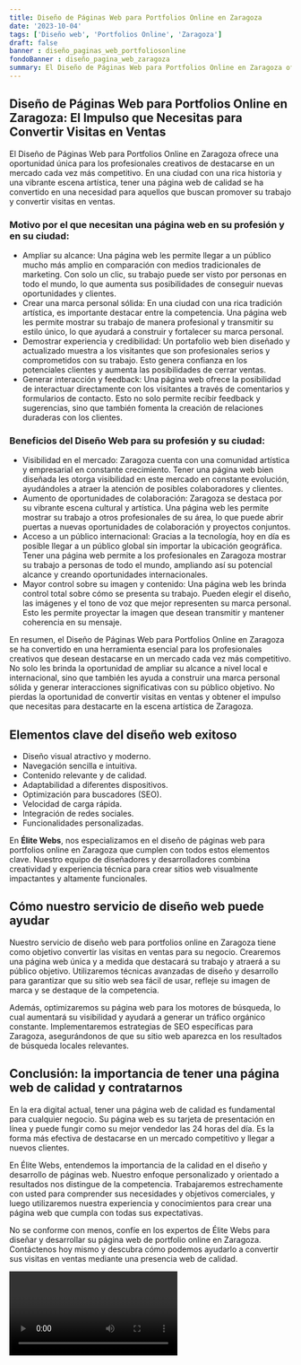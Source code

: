 ```yaml
---
title: Diseño de Páginas Web para Portfolios Online en Zaragoza
date: '2023-10-04'
tags: ['Diseño web', 'Portfolios Online', 'Zaragoza']
draft: false
banner : diseño_paginas_web_portfoliosonline
fondoBanner : diseño_pagina_web_zaragoza
summary: El Diseño de Páginas Web para Portfolios Online en Zaragoza ofrece una oportunidad única para los profesionales creativos de destacarse en un mercado cada vez más competitivo. En una ciudad con una rica historia y una vibrante escena artística, tener una página web de calidad se ha convertido en una necesidad para aquellos que buscan promover su trabajo y convertir visitas en ventas.
---
```


## Diseño de Páginas Web para Portfolios Online en Zaragoza: El Impulso que Necesitas para Convertir Visitas en Ventas

El Diseño de Páginas Web para Portfolios Online en Zaragoza ofrece una oportunidad única para los profesionales creativos de destacarse en un mercado cada vez más competitivo. En una ciudad con una rica historia y una vibrante escena artística, tener una página web de calidad se ha convertido en una necesidad para aquellos que buscan promover su trabajo y convertir visitas en ventas.

### Motivo por el que necesitan una página web en su profesión y en su ciudad:

- Ampliar su alcance: Una página web les permite llegar a un público mucho más amplio en comparación con medios tradicionales de marketing. Con solo un clic, su trabajo puede ser visto por personas en todo el mundo, lo que aumenta sus posibilidades de conseguir nuevas oportunidades y clientes.
- Crear una marca personal sólida: En una ciudad con una rica tradición artística, es importante destacar entre la competencia. Una página web les permite mostrar su trabajo de manera profesional y transmitir su estilo único, lo que ayudará a construir y fortalecer su marca personal.
- Demostrar experiencia y credibilidad: Un portafolio web bien diseñado y actualizado muestra a los visitantes que son profesionales serios y comprometidos con su trabajo. Esto genera confianza en los potenciales clientes y aumenta las posibilidades de cerrar ventas.
- Generar interacción y feedback: Una página web ofrece la posibilidad de interactuar directamente con los visitantes a través de comentarios y formularios de contacto. Esto no solo permite recibir feedback y sugerencias, sino que también fomenta la creación de relaciones duraderas con los clientes.

### Beneficios del Diseño Web para su profesión y su ciudad:

- Visibilidad en el mercado: Zaragoza cuenta con una comunidad artística y empresarial en constante crecimiento. Tener una página web bien diseñada les otorga visibilidad en este mercado en constante evolución, ayudándoles a atraer la atención de posibles colaboradores y clientes.
- Aumento de oportunidades de colaboración: Zaragoza se destaca por su vibrante escena cultural y artística. Una página web les permite mostrar su trabajo a otros profesionales de su área, lo que puede abrir puertas a nuevas oportunidades de colaboración y proyectos conjuntos.
- Acceso a un público internacional: Gracias a la tecnología, hoy en día es posible llegar a un público global sin importar la ubicación geográfica. Tener una página web permite a los profesionales en Zaragoza mostrar su trabajo a personas de todo el mundo, ampliando así su potencial alcance y creando oportunidades internacionales.
- Mayor control sobre su imagen y contenido: Una página web les brinda control total sobre cómo se presenta su trabajo. Pueden elegir el diseño, las imágenes y el tono de voz que mejor representen su marca personal. Esto les permite proyectar la imagen que desean transmitir y mantener coherencia en su mensaje.

En resumen, el Diseño de Páginas Web para Portfolios Online en Zaragoza se ha convertido en una herramienta esencial para los profesionales creativos que desean destacarse en un mercado cada vez más competitivo. No solo les brinda la oportunidad de ampliar su alcance a nivel local e internacional, sino que también les ayuda a construir una marca personal sólida y generar interacciones significativas con su público objetivo. No pierdas la oportunidad de convertir visitas en ventas y obtener el impulso que necesitas para destacarte en la escena artística de Zaragoza.

<GifSeo />

<Cta />

## Elementos clave del diseño web exitoso

- Diseño visual atractivo y moderno.
- Navegación sencilla e intuitiva.
- Contenido relevante y de calidad.
- Adaptabilidad a diferentes dispositivos.
- Optimización para buscadores (SEO).
- Velocidad de carga rápida.
- Integración de redes sociales.
- Funcionalidades personalizadas.

En **Élite Webs**, nos especializamos en el diseño de páginas web para portfolios online en Zaragoza que cumplen con todos estos elementos clave. Nuestro equipo de diseñadores y desarrolladores combina creatividad y experiencia técnica para crear sitios web visualmente impactantes y altamente funcionales.

## Cómo nuestro servicio de diseño web puede ayudar

Nuestro servicio de diseño web para portfolios online en Zaragoza tiene como objetivo convertir las visitas en ventas para su negocio. Crearemos una página web única y a medida que destacará su trabajo y atraerá a su público objetivo. Utilizaremos técnicas avanzadas de diseño y desarrollo para garantizar que su sitio web sea fácil de usar, refleje su imagen de marca y se destaque de la competencia.

Además, optimizaremos su página web para los motores de búsqueda, lo cual aumentará su visibilidad y ayudará a generar un tráfico orgánico constante. Implementaremos estrategias de SEO específicas para Zaragoza, asegurándonos de que su sitio web aparezca en los resultados de búsqueda locales relevantes.

## Conclusión: la importancia de tener una página web de calidad y contratarnos

En la era digital actual, tener una página web de calidad es fundamental para cualquier negocio. Su página web es su tarjeta de presentación en línea y puede fungir como su mejor vendedor las 24 horas del día. Es la forma más efectiva de destacarse en un mercado competitivo y llegar a nuevos clientes.

En Élite Webs, entendemos la importancia de la calidad en el diseño y desarrollo de páginas web. Nuestro enfoque personalizado y orientado a resultados nos distingue de la competencia. Trabajaremos estrechamente con usted para comprender sus necesidades y objetivos comerciales, y luego utilizaremos nuestra experiencia y conocimientos para crear una página web que cumpla con todas sus expectativas.

No se conforme con menos, confíe en los expertos de Élite Webs para diseñar y desarrollar su página web de portfolio online en Zaragoza. Contáctenos hoy mismo y descubra cómo podemos ayudarlo a convertir sus visitas en ventas mediante una presencia web de calidad.

<Video />

<CtaBot job='Portfolios Online' city='Zaragoza'/>

<Gmaps query='Zaragoza+españa+maps' />